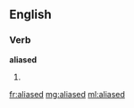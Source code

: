 ==English==
===Verb===
'''aliased'''
# {{past of|[[alias]]}}

[[fr:aliased]]
[[mg:aliased]]
[[ml:aliased]]